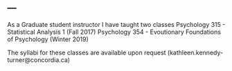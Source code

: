 ---
---

<link rel="stylesheet" href="styles.css" type="text/css">
As a Graduate student instructor I have taught two classes
Psychology 315 - Statistical Analysis 1 (Fall 2017)
Psychology 354 - Evoutionary Foundations of Psychology (Winter 2019)

The syllabi for these classes are available upon request (kathleen.kennedy-turner@concordia.ca)


